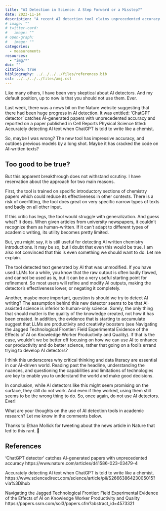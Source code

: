 ```yaml
---
title: "AI Detection in Science: A Step Forward or a Misstep?"
date: 2023-11-14
description: "A recent AI detection tool claims unprecedented accuracy in identifying AI-generated scientific texts. But does it really work, and should we even be using such tools in academic research?"
# image: ""
# twitter-card:
#   image: ""
# open-graph:
#   image: ""
categories:
  - measurements
resources:
  - "img/*"
doi: ""
citation: true
bibliography: ../../../../files/references.bib
csl: ../../../../files/amj.csl
---
```


Like many others, I have been very skeptical about AI detectors. And my default position, up to now is that you should not use them. Ever.

Last week, there was a news bit on the Nature website suggesting that there had been huge progress in AI detection. It was entitled: ‘ChatGPT detector’ catches AI-generated papers with unprecedented accuracy and reported on a paper published in Cell Reports Physical Science titled: Accurately detecting AI text when ChatGPT is told to write like a chemist.

So, maybe I was wrong? The new tool has impressive accuracy, and outdoes previous models by a long shot. Maybe it has cracked the code on AI-written texts?

## Too good to be true?

But this apparent breakthrough does not withstand scrutiny. I have reservation about the approach for two main reasons.

First, the tool is trained on specific introductory sections of chemistry papers which could reduce its effectiveness in other contexts. There is a risk of overfitting, the tool does great on very specific narrow types of texts and badly on all other input.

If this critic has legs, the tool would struggle with generalization. And guess what? It does. When given articles from university newspapers, it couldn’t recognize them as human-written. If it can’t adapt to different types of academic writing, its utility becomes pretty limited.

But, you might say, it is still useful for detecting AI written chemistry introductions. It may be so, but I doubt that even this would be true. I am also not convinced that this is even something we should want to do. Let me explain.

The tool detected text generated by AI that was unmodified. If you have used LLMs for a while, you know that the raw output is often badly flawed, and cannot be used as is, but it can be a very useful starting point for refinement. So most users will refine and modify AI outputs, making the detector’s effectiveness lower, or negating it completely.

Another, maybe more important, question is should we try to detect AI writing? The assumption behind this new detector seems to be that AI-assisted science is inferior to human-only science. Surely, the only thing that should matter is the quality of the knowledge created, not how it has been created. In addition, the evidence that is starting to accumulate suggest that LLMs are productivity and creativity boosters (see Navigating the Jagged Technological Frontier: Field Experimental Evidence of the Effects of AI on Knowledge Worker Productivity and Quality). If that is the case, wouldn’t we be better off focusing on how we can use AI to enhance our productivity and do better science, rather that going on a fool’s errand trying to develop AI detectors?

I think this underscores why critical thinking and data literacy are essential in our AI-driven world. Reading past the headline, understanding the nuances, and questioning the capabilities and limitations of technologies are key to enable you to understand the world and make good decisions.

In conclusion, while AI detectors like this might seem promising on the surface, they still do not work. And even if they worked, using them still seems to be the wrong thing to do. So, once again, do not use AI detectors. Ever!

What are your thoughts on the use of AI detection tools in academic research? Let me know in the comments below.

Thanks to Ethan Mollick for tweeting about the news article in Nature that led to this rant. 🙂

## References

‘ChatGPT detector’ catches AI-generated papers with unprecedented accuracy
https://www.nature.com/articles/d41586-023-03479-4

Accurately detecting AI text when ChatGPT is told to write like a chemist.
https://www.sciencedirect.com/science/article/pii/S2666386423005015?via%3Dihub

Navigating the Jagged Technological Frontier: Field Experimental Evidence of the Effects of AI on Knowledge Worker Productivity and Quality https://papers.ssrn.com/sol3/papers.cfm?abstract_id=4573321